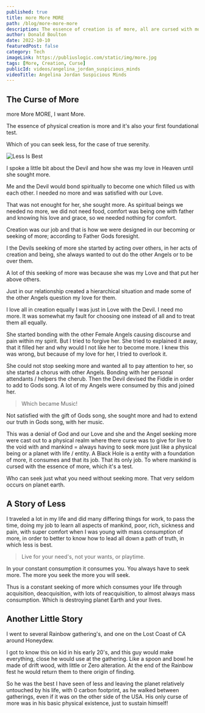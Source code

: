 ```yaml
---
published: true
title: more More MORE
path: /blog/more-more-more
description: The essence of creation is of more, all are cursed with more!
author: Donald Boulton
date: 2022-10-10
featuredPost: false
category: Tech
imageLink: https://publiuslogic.com/static/img/more.jpg
tags: [More, Creation, Curse]
publicId: videos/angelina_jordan_suspicious_minds
videoTitle: Angelina Jordan Suspicious Minds
---
```


## The Curse of More

more More MORE, I want More.

The essence of physical creation is more and it's also your first foundational test.

Which of you can seek less, for the case of true serenity.

![Less Is Best](./../../static/img/more.jpg)

<Section>

I spoke a little bit about the Devil and how she was my love in Heaven until she sought more.

Me and the Devil would bond spiritually to become one which filled us with each other. I needed no more and was satisfied with our Love.

That was not enought for her, she sought more. As spiritual beings we needed no more, we did not need food, comfort was being one with father and knowing his love and grace, so we needed nothing for comfort.

Creation was our job and that is how we were designed in our becoming or seeking of more; according to Father Gods foresight.

I the Devils seeking of more she started by acting over others, in her acts of creation and being, she always wanted to out do the other Angels or to be over them.

</Section>

<Section>

A lot of this seeking of more was because she was my Love and that put her above others.

Just in our relationship created a hierarchical situation and made some of the other Angels question my love for them.

I love all in creation equally I was just in Love with the Devil. I need mo more. It was somewhat my fault for choosing one instead of all and to treat them all equally.

She started bonding with the other Female Angels causing discourse and pain within my spirit. But I tried to forgive her. She tried to explained it away, that it filled her and why would I not like her to become more. I knew this was wrong, but because of my love for her, I tried to overlook it.

She could not stop seeking more and wanted all to pay attention to her, so she started a chorus with other Angels. Bonding with her personal attendants / helpers the cherub. Then the Devil devised the Fiddle in order to add to Gods song. A lot of my Angels were consumed by this and joined her.

> Which became Music!

</Section>

<Section>

Not satisfied with the gift of Gods song, she sought more and had to extend our truth in Gods song, with her music.

This was a denial of God and our Love and she and the Angel seeking more were cast out to a physical realm where there curse was to give for live to the void with and mankind = always having to seek more just like a physical being or a planet with life / entity. A Black Hole is a entity with a foundation of more, it consumes and that its job. That its only job. To where mankind is cursed with the essence of more, which it's a test.

Who can seek just what you need without seeking more. That very seldom occurs on planet earth.

</Section>

## A Story of Less

<Section>

I traveled a lot in my life and did many differing things for work, to pass the time, doing my job to learn all aspects of mankind, poor, rich, sickness and pain, with super comfort when I was young with mass consumption of more, in order to better to know how to lead all down a path of truth, in which less is best.

> Live for your need's, not your wants, or playtime.

In your constant consumption it consumes you. You always have to seek more. The more you seek the more you will seek.

Thus is a constant seeking of more which consumes your life through acquisition, deacquisition, with lots of reacquisition, to almost always mass consumption. Which is destroying planet Earth and your lives.

## Another Little Story

I went to several Rainbow gathering's, and one on the Lost Coast of CA around Honeydew.

I got to know this on kid in his early 20's, and this guy would make everything, close he would use at the gathering. Like a spoon and bowl he made of drift wood, with little or Zero alteration. At the end of the Rainbow fest he would return them to there origin of finding.

So he was the best I have seen of less and leaving the planet relatively untouched by his life, with 0 carbon footprint, as he walked between gatherings, even if it was on the other side of the USA. His only curse of more was in his basic physical existence, just to sustain himself!

</Section>

<WavyHr className="mt-1 mb-1 text-fuchsia-600" />
